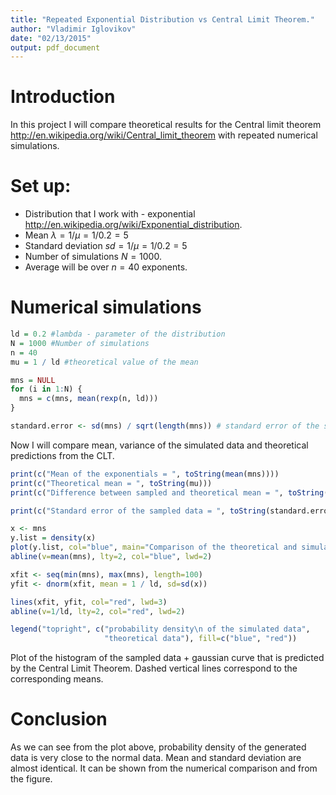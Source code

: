 ```yaml
---
title: "Repeated Exponential Distribution vs Central Limit Theorem."
author: "Vladimir Iglovikov"
date: "02/13/2015"
output: pdf_document
---
```


# Introduction

In this project I will compare theoretical results for the Central limit theorem <http://en.wikipedia.org/wiki/Central_limit_theorem> with repeated numerical simulations.

# Set up:

 * Distribution that I work with - exponential <http://en.wikipedia.org/wiki/Exponential_distribution>.
 * Mean $\lambda = 1 / \mu = 1 / 0.2 = 5$
 * Standard deviation $sd = 1 / \mu = 1 / 0.2 = 5$
 * Number of simulations $N = 1000$.
 * Average will be over $n = 40$ exponents.

# Numerical simulations

```r
ld = 0.2 #lambda - parameter of the distribution
N = 1000 #Number of simulations
n = 40
mu = 1 / ld #theoretical value of the mean

mns = NULL
for (i in 1:N) {
  mns = c(mns, mean(rexp(n, ld)))    
}

standard.error <- sd(mns) / sqrt(length(mns)) # standard error of the sampled data
```

Now I will compare mean, variance of the simulated data and theoretical predictions from the CLT.

```r
print(c("Mean of the exponentials = ", toString(mean(mns))))
print(c("Theoretical mean = ", toString(mu)))
print(c("Difference between sampled and theoretical mean = ", toString(mean(mns) - mu)))
```

```r
print(c("Standard error of the sampled data = ", toString(standard.error)))
```


```r
x <- mns
y.list = density(x)
plot(y.list, col="blue", main="Comparison of the theoretical and simulated data", lwd=3)
abline(v=mean(mns), lty=2, col="blue", lwd=2)

xfit <- seq(min(mns), max(mns), length=100) 
yfit <- dnorm(xfit, mean = 1 / ld, sd=sd(x)) 

lines(xfit, yfit, col="red", lwd=3)
abline(v=1/ld, lty=2, col="red", lwd=2)

legend("topright", c("probability density\n of the simulated data",
                     "theoretical data"), fill=c("blue", "red"))
```

Plot of the histogram of the sampled data + gaussian curve that is predicted by the Central Limit Theorem. Dashed vertical lines correspond to the corresponding means.
 
 
# Conclusion
 
As we can see from the plot above, probability density of the generated data is very close to the normal data. Mean and standard deviation are almost identical. It can be shown from the numerical comparison and from the figure.
